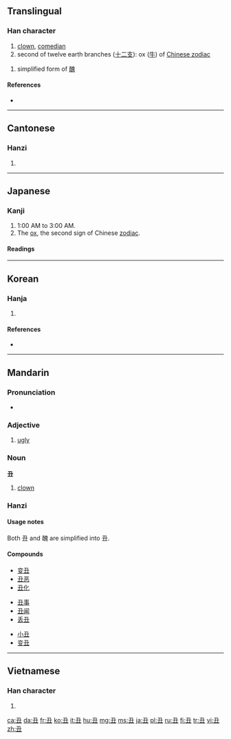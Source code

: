 {{also|醜}}<!-- may be replaced by zh-forms -->
==Translingual==

===Han character===
{{Han char|rn=1|rad=一|as=03|sn=4|four=1710<sub>5</sub>|canj=弓土 (NG)}}

# [[clown]], [[comedian]]
# second of twelve earth branches ([[十二支]]): ox ([[牛]]) of [[w:Chinese zodiac|Chinese zodiac]]
 
# simplified form of [[醜]]

====References====
* {{Han ref|kx=0077.040|dkj=00023|dj=0154.040|hdz=10012.070|uh=4E11|ud=19985|bh=A4A1|bd=42145}}

----

==Cantonese==

===Hanzi===
{{yue-hanzi|jyut=|y=chau2|tra=醜}}

# {{defn|lang=yue|sort=一03}}

----

==Japanese==

===Kanji===
{{ja-kanji|grade=n|rs=一03}}

# 1:00 AM to 3:00 AM.
# The [[ox]], the second sign of Chinese [[zodiac]].

====Readings====
{{ja-readings
|on=[[ちゅう]] (chū)
|kun=[[うし]] (ushi)
|nanori=[[ひろ]] (hiro)
}}

----

==Korean==

===Hanja===
{{ko-hanja|hangeul=[[축]], [[추]]|rv=chuk, chu|mr=ch'uk, ch'u|eumhun=[[소]], [[이름]]|ehrv=so, ileum|ehmr=so, irǔm|ehy=}}

# {{defn|lang=ko|sort=一03}}

====References====
* {{Hanja ref|nav=11990}}

----

==Mandarin==

===Pronunciation===
* {{audio|Zh-chou.ogg|Audio}}

===Adjective===
{{cmn-adj|s|tra=醜|pin=chǒu|pint=chou3|rs=一03}}

# [[ugly]]

===Noun===
'''丑'''
#[[clown]]

===Hanzi===
{{cmn-hanzi|tra=醜|pin=[[chǒu]] ([[chou3]])|wg=ch'ou<sup>3</sup>}}

====Usage notes====
Both 丑 and 醜 are simplified into 丑.

====Compounds====
{{rel-top3|compound words that contain 丑}}
* [[变丑]]
* [[丑恶]]
* [[丑化]]
{{rel-mid3}}
* [[丑事]]
* [[丑闻]]
* [[丢丑]]
{{rel-mid3}}
* [[小丑]]
* [[变丑]]
{{rel-bottom}}
----

==Vietnamese==

===Han character===
{{vi-hantu|[[sửu]], [[giấu]], [[sấu]], [[xấu]]|rs=一03}}

# {{defn|lang=vi|sort=一03}}

[[ca:丑]]
[[da:丑]]
[[fr:丑]]
[[ko:丑]]
[[it:丑]]
[[hu:丑]]
[[mg:丑]]
[[ms:丑]]
[[ja:丑]]
[[pl:丑]]
[[ru:丑]]
[[fi:丑]]
[[tr:丑]]
[[vi:丑]]
[[zh:丑]]
